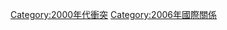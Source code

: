 {{cat topic in year|topic=衝突|year=2006}}

[[Category:2000年代衝突|Category:2000年代衝突]]
[[Category:2006年國際關係|Category:2006年國際關係]]